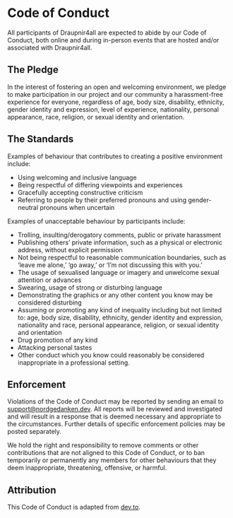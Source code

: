# Code of Conduct

All participants of Draupnir4all are expected to abide by our Code of Conduct, both online and during in-person events that are hosted and/or associated with Draupnir4all.

## The Pledge

In the interest of fostering an open and welcoming environment, we pledge to make participation in our project and our community a harassment-free experience for everyone, regardless of age, body size, disability, ethnicity, gender identity and expression, level of experience, nationality, personal appearance, race, religion, or sexual identity and orientation.

## The Standards

Examples of behaviour that contributes to creating a positive environment include:

- Using welcoming and inclusive language
- Being respectful of differing viewpoints and experiences
- Gracefully accepting constructive criticism
- Referring to people by their preferred pronouns and using gender-neutral pronouns when uncertain

Examples of unacceptable behaviour by participants include:

- Trolling, insulting/derogatory comments, public or private harassment
- Publishing others' private information, such as a physical or electronic address, without explicit permission
- Not being respectful to reasonable communication boundaries, such as 'leave me alone,' 'go away,' or 'I’m not discussing this with you.'
- The usage of sexualised language or imagery and unwelcome sexual attention or advances
- Swearing, usage of strong or disturbing language
- Demonstrating the graphics or any other content you know may be considered disturbing
- Assuming or promoting any kind of inequality including but not limited to: age, body size, disability, ethnicity, gender identity and expression, nationality and race, personal appearance, religion, or sexual identity and orientation
- Drug promotion of any kind
- Attacking personal tastes
- Other conduct which you know could reasonably be considered inappropriate in a professional setting.

## Enforcement

Violations of the Code of Conduct may be reported by sending an email to <support@nordgedanken.dev>. All reports will be reviewed and investigated and will result in a response that is deemed necessary and appropriate to the circumstances. Further details of specific enforcement policies may be posted separately.

We hold the right and responsibility to remove comments or other contributions that are not aligned to this Code of Conduct, or to ban temporarily or permanently any members for other behaviours that they deem inappropriate, threatening, offensive, or harmful.

## Attribution

This Code of Conduct is adapted from [dev.to](https://dev.to).
